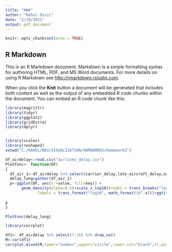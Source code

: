 ---
title: "HW4"
author: "Rahul Dixit"
date: "2/19/2021"
output: pdf_document
---

```{r setup, include=FALSE}
knitr::opts_chunk$set(echo = TRUE)
```

## R Markdown

This is an R Markdown document. Markdown is a simple formatting syntax for authoring HTML, PDF, and MS Word documents. For more details on using R Markdown see <http://rmarkdown.rstudio.com>.

When you click the **Knit** button a document will be generated that includes both content as well as the output of any embedded R code chunks within the document. You can embed an R code chunk like this:




```{r}
   
library(magrittr)
library(tidyr)
library(ggplot2)
library(gridExtra)
library(dplyr)



```

```{r}

library(scales)
library(reshape2)
setwd("C:/RAHUL/NEU/VISUALIZATION/HOMEWORKS/Homework3")

df_airdelay<-read.csv("airlines_delay.csv")
PlotFunc<- function(DF)
{
  df_air_1<-df_airdelay %>% select(carrier_delay,late_aircraft_delay,nas_delay,security_delay,weather_delay) %>% drop_na()
  delay_long=gather(df_air_1)
  p<-ggplot(DF, aes(x =value, fill=key)) +
       geom_density(alpha=0.5)+scale_x_log10(breaks = trans_breaks("log10", function(x) 10^x),
              labels = trans_format("log10", math_format(10^.x)))+ggtitle("Density plot of carrier delays in mins")+xlab("log delay in mins")+ylab("Density")
                                                                                                
p
}

PlotFunc(delay_long)                                       
```

```{r}
library(corrplot)

df1<- df_airdelay %>% select(7:16) %>% drop_na()
M<-cor(df1)
corrplot.mixed(M,lower="number",upper="circle",lower.col="black",tl.pos="d",number.cex=0.6,tl.cex=0.65,)





```

```{r}





```



